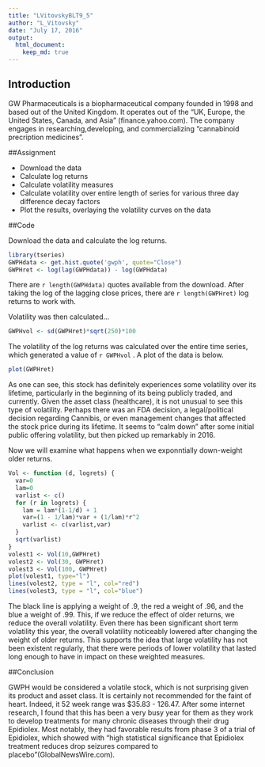 ```yaml
---
title: "LVitovskyBLT9_5"
author: "L_Vitovsky"
date: "July 17, 2016"
output: 
  html_document:
    keep_md: true
---
```


## Introduction

GW Pharmaceuticals is a biopharmaceutical company founded in 1998 and based out of the United Kingdom.  It operates out of the "UK, Europe, the United States, Canada, and Asia" (finance.yahoo.com).  The company engages in researching,developing, and commercializing "cannabinoid precription medicines".

##Assignment

  * Download the data
  * Calculate log returns
  * Calculate volatility measures
  * Calculate volatility over entire length of series for various three day difference decay factors
  * Plot the results, overlaying the volatility curves on the data
  
  
##Code

Download the data and calculate the log returns.
  
  
```r
library(tseries)
GWPHdata <- get.hist.quote('gwph', quote="Close")
GWPHret <- log(lag(GWPHdata)) - log(GWPHdata)


```

There are `r length(GWPHdata)` quotes available from the download.  After taking the log of the lagging close prices, there are `r length(GWPHret)` log returns to work with.

Volatility was then calculated...

```r
GWPHvol <- sd(GWPHret)*sqrt(250)*100

```

The volatility of the log returns was calculated over the entire time series, which generated a value of `r GWPHvol` .  A plot of the data is below.

```r
plot(GWPHret)
```

As one can see, this stock has definitely experiences some volatility over its lifetime, particularly in the beginning of its being publicly traded, and currently.  Given the asset class (healthcare), it is not unusual to see this type of volatility.  Perhaps there was an FDA decision, a legal/political decision regarding Cannibis, or even management changes that affected the stock price during its lifetime.  It seems to "calm down" after some initial public offering volatility, but then picked up remarkably in 2016.

Now we will examine what happens when we exponntially down-weight older returns.


```r
Vol <- function (d, logrets) {
  var=0
  lam=0
  varlist <- c()
  for (r in logrets) {
    lam = lam*(1-1/d) + 1
    var=(1 - 1/lam)*var + (1/lam)*r^2
    varlist <- c(varlist,var)
  }
  sqrt(varlist)
}
volest1 <- Vol(10,GWPHret)
volest2 <- Vol(30, GWPHret)
volest3 <- Vol(100, GWPHret)
plot(volest1, type="l")
lines(volest2, type = "l", col="red")
lines(volest3, type = "l", col="blue")
```

The black line is applying a weight of .9, the red a weight of .96, and the blue a weight of .99.  This, if we reduce the effect of older returns, we reduce the overall volatility.  Even there has been significant short term volatility this year, the overall volatility noticeably lowered after changing the weight of older returns.   This supports the idea that large volatility has not been existent regularly, that there were periods of lower volatility that lasted long enough to have in impact on these weighted measures.

##Conclusion

GWPH would be considered a volatile stock, which is not surprising given its product and asset class.  It is certainly not recommended for the faint of heart.  Indeed, it 52 week range was $35.83 - 126.47.  After some internet research, I found that this has been a very busy year for them as they work to develop treatments for many chronic diseases through their drug Epidiolex.  Most notably, they had favorable results from phase 3 of a trial of Epidiolex, which showed with "high statistical significance that Epidiolex treatment reduces drop seizures compared to placebo"(GlobalNewsWire.com).
